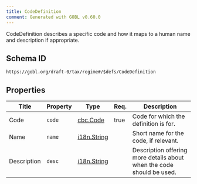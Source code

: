 ```yaml
---
title: CodeDefinition
comment: Generated with GOBL v0.60.0
---
```


CodeDefinition describes a specific code and how it maps to a human name and description if appropriate.

## Schema ID

`https://gobl.org/draft-0/tax/regime#/$defs/CodeDefinition`

## Properties

| Title       | Property | Type                                | Req. | Description                                                           |
|-------------|----------|-------------------------------------|------|-----------------------------------------------------------------------|
| Code        | `code`   | [cbc.Code](/draft-0/cbc/code)       | true | Code for which the definition is for.                                 |
| Name        | `name`   | [i18n.String](/draft-0/i18n/string) |      | Short name for the code, if relevant.                                 |
| Description | `desc`   | [i18n.String](/draft-0/i18n/string) |      | Description offering more details about when the code should be used. |

